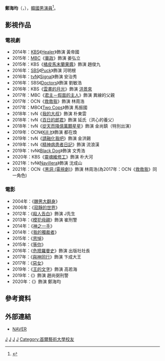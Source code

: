 {{藝人
|姓名 = 鄭海均
|類型 = 男演員
|圖片 =
|圖片尺寸 = 
|圖片簡介 = 
|本名 =
|外文名 = 정해균
|外文 = ko
|羅馬拼音 = Jung Hae Kyun
|英文名 =
|暱稱 =
|其他藝名 = 
|國籍 = {{KOR}}
|出生日期 = {{birth_date_and_age|1968|8|16}}
|出生地點 = {{KOR}}
|宗教信仰 = 
|語言 = [[韓語|韓語]]
|配偶 = 
|職業 = [[演員|演員]]<ref>{{Cite web |url=http://people.search.naver.com/search.naver?where=nexearch&query=%EC%A0%95%ED%95%B4%EA%B7%A0&sm=tab_etc&ie=utf8&key=PeopleService&os=311330 |title=정해균-네이버인물정보 |accessdate=2017-01-06 |archive-date=2020-08-24 |archive-url=https://web.archive.org/web/20200824190218/https://people.search.naver.com/search.naver?where=nexearch |dead-url=yes }}</ref>
|教育程度 = 
|出道作 = 
|出道日期 = 2000年
|代表作 = 
|活躍年代 =
|唱片公司 = 
|經紀公司 = Management 2Sang
|相關團體 = 
|網站 = 
}}

'''鄭海均'''（{{lang-ko|정해균}}，{{bd|1968年|8月16日}}），[[韓國|韓國]][[男演員|男演員]]<ref>{{Cite web |url=http://100.daum.net/encyclopedia/view/33XXXX769228 |title=정해균-다음인물정보 |accessdate=2017-01-06 |archive-date=2019-06-14 |archive-url=https://web.archive.org/web/20190614050412/http://100.daum.net/encyclopedia/view/33XXXX769228 |dead-url=no }}</ref>。

== 影視作品 ==
=== 電視劇 ===
*2014年：[[韓國放送公社|KBS]]《[[Healer|Healer]]》飾演 黃帝國
*2015年：[[文化廣播_(韓國)|MBC]]《[[華政|華政]]》飾演 姜弘立
*2015年：KBS《[[橘皮馬末蘭果醬_(電視劇)|橘皮馬末蘭果醬]]》飾演 趙俊九
*2016年：[[SBS_(韓國)|SBS]]《[[Puck|Puck]]》飾演 河明根
*2016年：[[tvN|tvN]]《[[Signal_(電視劇)|Signal]]》飾演 安治秀
*2016年：SBS《[[Doctors|Doctors]]》飾演 劉敏浩
*2016年：KBS《[[雲畫的月光|雲畫的月光]]》飾演 [[洪景來|洪景來]]
*2017年：MBC《[[君主－假面的主人|君主－假面的主人]]》飾演 異線的父親
*2017年：OCN《[[救救我|救救我]]》飾演 林周浩
*2017年：MBC《[[Two_Cops|Two Cops]]》飾演 馬振國
*2018年：tvN《[[我的大叔|我的大叔]]》飾演 朴東雲
*2018年：tvN《[[百日的郎君|百日的郎君]]》飾演 延氏（洪心的養父）
*2018年：tvN《[[從天而降億萬顆星星|從天而降億萬顆星星]]》飾演 金尚鎮（特別出演）
*2019年：OCN《[[Kill_It|Kill It]]》飾演 都在煥
*2019年：tvN《[[請融化我吧|請融化我吧]]》飾演 金洪錫
*2019年：tvN《[[精神病患者日記|精神病患者日記]]》飾演 流浪漢
*2019年：tvN《[[Black_Dog_(電視劇)|Black Dog]]》飾演 文秀浩
*2020年：KBS《[[靈魂維修工|靈魂維修工]]》飾演 朴大河
*2021年：tvN《[[Navillera|Navillera]]》飾演 沈成山
*2021年：OCN《[[黑洞_(電視劇)|黑洞 (電視劇)]]》飾演 林周浩(為2017年：OCN《[[救救我|救救我]]》同一角色)

=== 電影 ===
*2004年：《[[醜男大翻身|醜男大翻身]]》
*2006年：《[[寂靜的世界|寂靜的世界]]》
*2012年：《[[殺人告白|殺人告白]]》飾演 J先生
*2013年：《[[模犯母親|模犯母親]]》飾演 崔刑警
*2014年：《[[神之一手|神之一手]]》
*2014年：《[[我的獨裁者|我的獨裁者]]》
*2015年：《[[思悼|思悼]]》
*2015年：《[[等你_(電影)|等你]]》
*2016年：《[[危險羅曼史|危險羅曼史]]》飾演 出版社社長
*2017年：《[[與神同行_(電影)|與神同行]]》飾演 卞成大王
*2017年：《[[惡女_(電影)|惡女]]》
*2019年：《[[王的文字|王的文字]]》飾演 高若海
*2019年：《{{link-ko|真兇（電影）|진범 (영화)|真兇}}》飾演 趙尚弼刑警
*2020年：《{{link-ko|雙面追緝|사라진 시간}}》飾演 鄭海均

== 參考資料 ==
{{reflist}}

== 外部連結 ==
*[http://people.search.naver.com/search.naver?where=nexearch&sm=tab_ppn&query=%EC%A0%95%ED%95%B4%EA%B7%A0&os=311330&ie=utf8&key=PeopleService NAVER] {{Wayback|url=http://people.search.naver.com/search.naver?where=nexearch&sm=tab_ppn&query=%EC%A0%95%ED%95%B4%EA%B7%A0&os=311330&ie=utf8&key=PeopleService |date=20190614050258 }}{{ko}}

[[Category:韩國電視演員|J]]
[[Category:韩國電影演員|J]]
[[Category:首爾特別市出身人物|J]]
[[Category:鄭姓|J]]
[[Category:首爾藝術大學校友|Category:首爾藝術大學校友]]